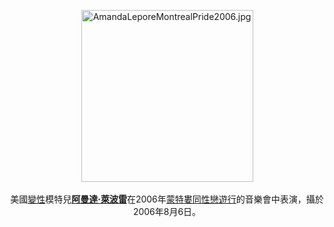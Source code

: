 <center>
[[File:AmandaLeporeMontrealPride2006.jpg|275px]]
<br><br>
美國[[變性|變性]]模特兒'''[[阿曼達·萊波雷|阿曼達·萊波雷]]'''在2006年[[蒙特婁同性戀遊行|蒙特婁同性戀遊行]]的音樂會中表演，攝於2006年8月6日。
<p>
</center>